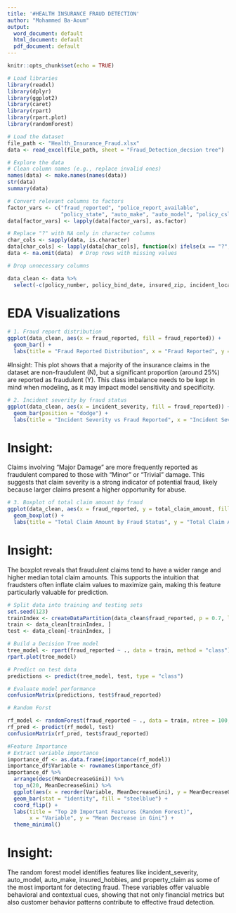 ```yaml
---
title: '#HEALTH INSURANCE FRAUD DETECTION'
author: "Mohammed Ba-Aoum"
output:
  word_document: default
  html_document: default
  pdf_document: default
---
```


```r
knitr::opts_chunk$set(echo = TRUE)
```


```r
# Load libraries
library(readxl)
library(dplyr)
library(ggplot2)
library(caret)
library(rpart)
library(rpart.plot)
library(randomForest)
```


```r
# Load the dataset
file_path <- "Health_Insurance_Fraud.xlsx"
data <- read_excel(file_path, sheet = "Fraud_Detection_decsion tree")

```



```r
# Explore the data
# Clean column names (e.g., replace invalid ones)
names(data) <- make.names(names(data))
str(data)
summary(data)
```


```r
# Convert relevant columns to factors
factor_vars <- c("fraud_reported", "police_report_available", 
                 "policy_state", "auto_make", "auto_model", "policy_csl")
data[factor_vars] <- lapply(data[factor_vars], as.factor)

```


```r
# Replace "?" with NA only in character columns
char_cols <- sapply(data, is.character)
data[char_cols] <- lapply(data[char_cols], function(x) ifelse(x == "?", NA, x))
data <- na.omit(data)  # Drop rows with missing values

```


```r
# Drop unnecessary columns

data_clean <- data %>%
  select(-c(policy_number, policy_bind_date, insured_zip, incident_location))
```


# EDA Visualizations 
```r
# 1. Fraud report distribution
ggplot(data_clean, aes(x = fraud_reported, fill = fraud_reported)) +
  geom_bar() +
  labs(title = "Fraud Reported Distribution", x = "Fraud Reported", y = "Count")
```
#Insight:
This plot shows that a majority of the insurance claims in the dataset are non-fraudulent (N), but a significant proportion (around 25%) are reported as fraudulent (Y). This class imbalance needs to be kept in mind when modeling, as it may impact model sensitivity and specificity.

```r
# 2. Incident severity by fraud status
ggplot(data_clean, aes(x = incident_severity, fill = fraud_reported)) +
  geom_bar(position = "dodge") +
  labs(title = "Incident Severity vs Fraud Reported", x = "Incident Severity")


```
# Insight:
Claims involving "Major Damage" are more frequently reported as fraudulent compared to those with "Minor" or "Trivial" damage. This suggests that claim severity is a strong indicator of potential fraud, likely because larger claims present a higher opportunity for abuse.

```r
# 3. Boxplot of total claim amount by fraud
ggplot(data_clean, aes(x = fraud_reported, y = total_claim_amount, fill = fraud_reported)) +
  geom_boxplot() +
  labs(title = "Total Claim Amount by Fraud Status", y = "Total Claim Amount")


```
# Insight:
The boxplot reveals that fraudulent claims tend to have a wider range and higher median total claim amounts. This supports the intuition that fraudsters often inflate claim values to maximize gain, making this feature particularly valuable for prediction.

```r
# Split data into training and testing sets
set.seed(123)
trainIndex <- createDataPartition(data_clean$fraud_reported, p = 0.7, list = FALSE)
train <- data_clean[trainIndex, ]
test <- data_clean[-trainIndex, ]


```

```r

# Build a Decision Tree model
tree_model <- rpart(fraud_reported ~ ., data = train, method = "class")
rpart.plot(tree_model)

```
```r


# Predict on test data
predictions <- predict(tree_model, test, type = "class")

```


```r
# Evaluate model performance
confusionMatrix(predictions, test$fraud_reported)


```


```r
# Random Forst

rf_model <- randomForest(fraud_reported ~ ., data = train, ntree = 100, importance = TRUE)
rf_pred <- predict(rf_model, test)
confusionMatrix(rf_pred, test$fraud_reported)
```
```r
#Feature Importance
# Extract variable importance
importance_df <- as.data.frame(importance(rf_model))
importance_df$Variable <- rownames(importance_df)
importance_df %>%
  arrange(desc(MeanDecreaseGini)) %>%
  top_n(20, MeanDecreaseGini) %>%
  ggplot(aes(x = reorder(Variable, MeanDecreaseGini), y = MeanDecreaseGini)) +
  geom_bar(stat = "identity", fill = "steelblue") +
  coord_flip() +
  labs(title = "Top 20 Important Features (Random Forest)", 
       x = "Variable", y = "Mean Decrease in Gini") +
  theme_minimal()
```
# Insight:
The random forest model identifies features like incident_severity, auto_model, auto_make, insured_hobbies, and property_claim as some of the most important for detecting fraud. These variables offer valuable behavioral and contextual cues, showing that not only financial metrics but also customer behavior patterns contribute to effective fraud detection.